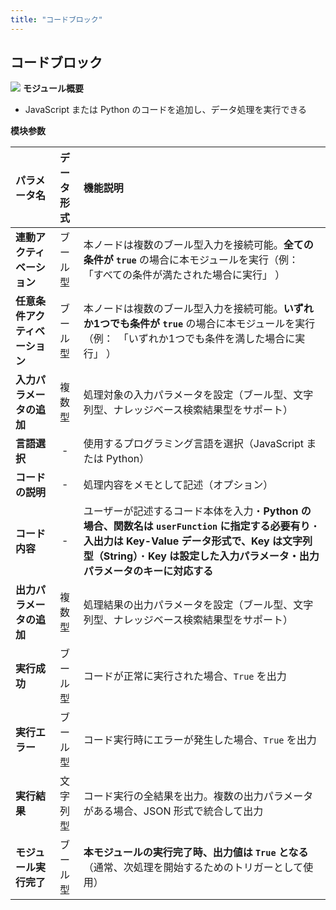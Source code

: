 ```yaml
---
title: "コードブロック"
---
```


## コードブロック

<img
  src="/images/29.png"
/>
**モジュール概要**

* JavaScript または Python のコードを追加し、データ処理を実行できる

**模块参数**

| パラメータ名            | データ形式 | 機能説明                                                                                                                                            |
| :------------------------------ | :------: | :-------------------------------------------------- |
| **連動アクティベーション**   | ブール型  | 本ノードは複数のブール型入力を接続可能。**全ての条件が `true`&#x20;**&#x20;の場合に本モジュールを実行（例：　「すべての条件が満たされた場合に実行」 ）                                                         |
| **任意条件アクティベーション** | ブール型  | 本ノードは複数のブール型入力を接続可能。**いずれか1つでも条件が `true`&#x20;**&#x306E;場合に本モジュールを実行（例：　「いずれか1つでも条件を満した場合に実行」 ）                                                 |
| **入力パラメータの追加**    | 複数型   | 処理対象の入力パラメータを設定（ブール型、文字列型、ナレッジベース検索結果型をサポート）                                                                                                    |
| **言語選択**          | -     | 使用するプログラミング言語を選択（JavaScript または Python）                                                                                                         |
| **コードの説明**        | -     | 処理内容をメモとして記述（オプション）                                                                                                                             |
| **コード内容**         | -     | ユーザーが記述するコード本体を入力・**Python の場合、関数名は `userFunction` に指定する必要有り**・**入出力は Key-Value データ形式で、Key は文字列型（String）**・**Key は設定した入力パラメータ・出力パラメータのキーに対応する** |
| **出力パラメータの追加**    | 複数型   | 処理結果の出力パラメータを設定（ブール型、文字列型、ナレッジベース検索結果型をサポート）                                                                                                    |
| **実行成功**          | ブール型  | コードが正常に実行された場合、`True` を出力                                                                                                                       |
| **実行エラー**         | ブール型  | コード実行時にエラーが発生した場合、`True` を出力                                                                                                                    |
| **実行結果**          | 文字列型  | コード実行の全結果を出力。複数の出力パラメータがある場合、JSON 形式で統合して出力                                                                                                     |
| **モジュール実行完了**     | ブール型  | **本モジュールの実行完了時、出力値は `True` となる**（通常、次処理を開始するためのトリガーとして使用）                                                                                       |
